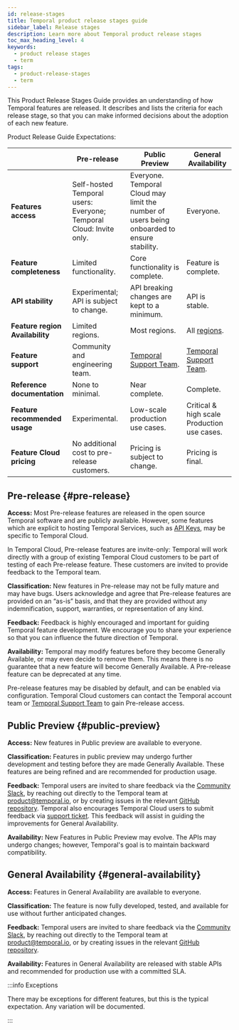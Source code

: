 ```yaml
---
id: release-stages
title: Temporal product release stages guide
sidebar_label: Release stages
description: Learn more about Temporal product release stages
toc_max_heading_level: 4
keywords:
  - product release stages
  - term
tags:
  - product-release-stages
  - term
---
```


This Product Release Stages Guide provides an understanding of how Temporal features are released. It describes and lists the criteria for each release stage, so that you can make informed decisions about the adoption of each new feature.

Product Release Guide Expectations:

|                                 | Pre-release                                                        | Public Preview                                                                              | General Availability                                |
| ------------------------------- | ------------------------------------------------------------------ | ------------------------------------------------------------------------------------------- | --------------------------------------------------- |
| **Features access**             | Self-hosted Temporal users: Everyone; Temporal Cloud: Invite only. | Everyone. Temporal Cloud may limit the number of users being onboarded to ensure stability. | Everyone.                                           |
| **Feature completeness**        | Limited functionality.                                             | Core functionality is complete.                                                             | Feature is complete.                                |
| **API stability**               | Experimental; API is subject to change.                            | API breaking changes are kept to a minimum.                                                 | API is stable.                                      |
| **Feature region Availability** | Limited regions.                                                   | Most regions.                                                                               | All [regions](/cloud/service-availability#regions). |
| **Feature support**             | Community and engineering team.                                    | [Temporal Support Team](/cloud/support).                                                    | [Temporal Support Team](/cloud/support).            |
| **Reference documentation**     | None to minimal.                                                   | Near complete.                                                                              | Complete.                                           |
| **Feature recommended usage**   | Experimental.                                                      | Low-scale production use cases.                                                             | Critical & high scale Production use cases.         |
| **Feature Cloud pricing**       | No additional cost to pre-release customers.                       | Pricing is subject to change.                                                               | Pricing is final.                                   |

## Pre-release {#pre-release}

**Access:** Most Pre-release features are released in the open source Temporal software and are publicly available.
However, some features which are explicit to hosting Temporal Services, such as [API Keys](/cloud/api-keys), may be specific to Temporal Cloud.

In Temporal Cloud, Pre-release features are invite-only: Temporal will work directly with a group of existing Temporal Cloud customers to be part of testing of each Pre-release feature.
These customers are invited to provide feedback to the Temporal team.

**Classification:** New features in Pre-release may not be fully mature and may have bugs.
Users acknowledge and agree that Pre-release features are provided on an “as-is” basis, and that they are provided without any indemnification, support, warranties, or representation of any kind.

**Feedback:** Feedback is highly encouraged and important for guiding Temporal feature development.
We encourage you to share your experience so that you can influence the future direction of Temporal.

**Availability:** Temporal may modify features before they become Generally Available, or may even decide to remove them.
This means there is no guarantee that a new feature will become Generally Available.
A Pre-release feature can be deprecated at any time.

Pre-release features may be disabled by default, and can be enabled via configuration.
Temporal Cloud customers can contact the Temporal account team or [Temporal Support Team](/cloud/support#support-ticket) to gain Pre-release access.

## Public Preview {#public-preview}

**Access:** New features in Public preview are available to everyone.

**Classification:** Features in public preview may undergo further development and testing before they are made Generally Available.
These features are being refined and are recommended for production usage.

**Feedback:** Temporal users are invited to share feedback via the [Community Slack](http://t.mp/slack), by reaching out directly to the Temporal team at product@temporal.io, or by creating issues in the relevant [GitHub repository](https://github.com/temporalio).
Temporal also encourages Temporal Cloud users to submit feedback via [support ticket](/cloud/support#support-ticket).
This feedback will assist in guiding the improvements for General Availability.

**Availability:** New Features in Public Preview may evolve.
The APIs may undergo changes; however, Temporal's goal is to maintain backward compatibility.

## General Availability {#general-availability}

**Access:** Features in General Availability are available to everyone.

**Classification:** The feature is now fully developed, tested, and available for use without further anticipated changes.

**Feedback:** Temporal users are invited to share feedback via the [Community Slack](http://t.mp/slack), by reaching out directly to the Temporal team at product@temporal.io, or by creating issues in the relevant [GitHub repository](https://github.com/temporalio).

**Availability:** Features in General Availability are released with stable APIs and recommended for production use with a committed SLA.

:::info Exceptions

There may be exceptions for different features, but this is the typical expectation.
Any variation will be documented.

:::
